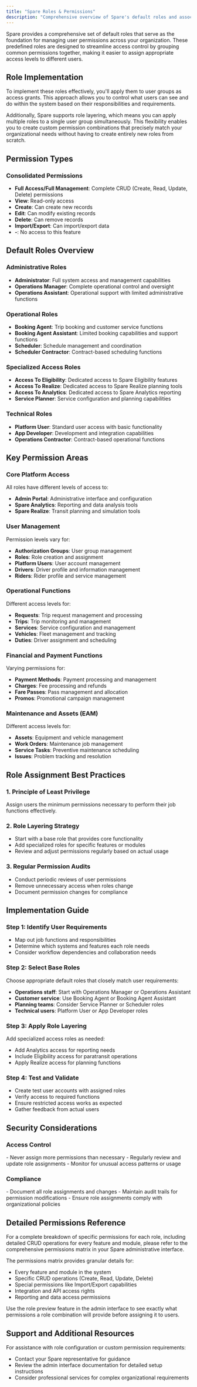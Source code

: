 ```yaml
---
title: "Spare Roles & Permissions"
description: "Comprehensive overview of Spare's default roles and associated permissions for managing user access across your organization"
---
```


Spare provides a comprehensive set of default roles that serve as the foundation for managing user permissions across your organization. These predefined roles are designed to streamline access control by grouping common permissions together, making it easier to assign appropriate access levels to different users.

## Role Implementation

To implement these roles effectively, you'll apply them to user groups as access grants. This approach allows you to control what users can see and do within the system based on their responsibilities and requirements. 

Additionally, Spare supports role layering, which means you can apply multiple roles to a single user group simultaneously. This flexibility enables you to create custom permission combinations that precisely match your organizational needs without having to create entirely new roles from scratch.

## Permission Types

### Consolidated Permissions

- **Full Access/Full Management**: Complete CRUD (Create, Read, Update, Delete) permissions
- **View**: Read-only access
- **Create**: Can create new records
- **Edit**: Can modify existing records
- **Delete**: Can remove records
- **Import/Export**: Can import/export data
- **-**: No access to this feature

## Default Roles Overview

### Administrative Roles

- **Administrator**: Full system access and management capabilities
- **Operations Manager**: Complete operational control and oversight
- **Operations Assistant**: Operational support with limited administrative functions

### Operational Roles

- **Booking Agent**: Trip booking and customer service functions
- **Booking Agent Assistant**: Limited booking capabilities and support functions
- **Scheduler**: Schedule management and coordination
- **Scheduler Contractor**: Contract-based scheduling functions

### Specialized Access Roles

- **Access To Eligibility**: Dedicated access to Spare Eligibility features
- **Access To Realize**: Dedicated access to Spare Realize planning tools
- **Access To Analytics**: Dedicated access to Spare Analytics reporting
- **Service Planner**: Service configuration and planning capabilities

### Technical Roles

- **Platform User**: Standard user access with basic functionality
- **App Developer**: Development and integration capabilities
- **Operations Contractor**: Contract-based operational functions

## Key Permission Areas

### Core Platform Access

All roles have different levels of access to:

- **Admin Portal**: Administrative interface and configuration
- **Spare Analytics**: Reporting and data analysis tools
- **Spare Realize**: Transit planning and simulation tools

### User Management

Permission levels vary for:

- **Authorization Groups**: User group management
- **Roles**: Role creation and assignment
- **Platform Users**: User account management
- **Drivers**: Driver profile and information management
- **Riders**: Rider profile and service management

### Operational Functions

Different access levels for:

- **Requests**: Trip request management and processing
- **Trips**: Trip monitoring and management
- **Services**: Service configuration and management
- **Vehicles**: Fleet management and tracking
- **Duties**: Driver assignment and scheduling

### Financial and Payment Functions

Varying permissions for:

- **Payment Methods**: Payment processing and management
- **Charges**: Fee processing and refunds
- **Fare Passes**: Pass management and allocation
- **Promos**: Promotional campaign management

### Maintenance and Assets (EAM)

Different access levels for:

- **Assets**: Equipment and vehicle management
- **Work Orders**: Maintenance job management
- **Service Tasks**: Preventive maintenance scheduling
- **Issues**: Problem tracking and resolution

## Role Assignment Best Practices

### 1. Principle of Least Privilege

Assign users the minimum permissions necessary to perform their job functions effectively.

### 2. Role Layering Strategy

- Start with a base role that provides core functionality
- Add specialized roles for specific features or modules
- Review and adjust permissions regularly based on actual usage

### 3. Regular Permission Audits

- Conduct periodic reviews of user permissions
- Remove unnecessary access when roles change
- Document permission changes for compliance

## Implementation Guide

### Step 1: Identify User Requirements

- Map out job functions and responsibilities
- Determine which systems and features each role needs
- Consider workflow dependencies and collaboration needs

### Step 2: Select Base Roles

Choose appropriate default roles that closely match user requirements:

- **Operations staff**: Start with Operations Manager or Operations Assistant
- **Customer service**: Use Booking Agent or Booking Agent Assistant
- **Planning teams**: Consider Service Planner or Scheduler roles
- **Technical users**: Platform User or App Developer roles

### Step 3: Apply Role Layering

Add specialized access roles as needed:

- Add Analytics access for reporting needs
- Include Eligibility access for paratransit operations
- Apply Realize access for planning functions

### Step 4: Test and Validate

- Create test user accounts with assigned roles
- Verify access to required functions
- Ensure restricted access works as expected
- Gather feedback from actual users

## Security Considerations

### Access Control

<Warning>
- Never assign more permissions than necessary
- Regularly review and update role assignments
- Monitor for unusual access patterns or usage
</Warning>

### Compliance

<Note>
- Document all role assignments and changes
- Maintain audit trails for permission modifications
- Ensure role assignments comply with organizational policies
</Note>

## Detailed Permissions Reference

For a complete breakdown of specific permissions for each role, including detailed CRUD operations for every feature and module, please refer to the comprehensive permissions matrix in your Spare administrative interface.

The permissions matrix provides granular details for:

- Every feature and module in the system
- Specific CRUD operations (Create, Read, Update, Delete)
- Special permissions like Import/Export capabilities
- Integration and API access rights
- Reporting and data access permissions

<Tip>
Use the role preview feature in the admin interface to see exactly what permissions a role combination will provide before assigning it to users.
</Tip>

## Support and Additional Resources

For assistance with role configuration or custom permission requirements:

- Contact your Spare representative for guidance
- Review the admin interface documentation for detailed setup instructions
- Consider professional services for complex organizational requirements